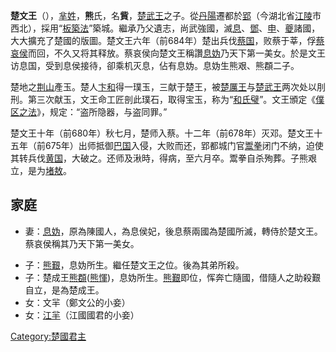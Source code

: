 {{unreferenced|time=2014-2-25}}
{{Eranamebox|年号= 楚文王
|起讫时间= 前689年－前675年
|政权= [[楚国|楚国]]
|帝王= 楚文王貲
|历时= 15年
|timeline= <timeline>
ImageSize  = width:200 height:50
PlotArea   = width:180 height:30 left:10 bottom:20
TimeAxis   = orientation:horizontal
DateFormat = yyyy
Period     = from:-722 till:-479
AlignBars  = early
ScaleMajor = increment:243 start:-722
Colors =
  id:canvas value:rgb(1,1,0.85)
BackgroundColors = canvas:canvas
PlotData =
  width:15 color:black
  bar:era from:start till:end
  bar:era from:-689 till:-675 color:red
</timeline>
|说明= 楚文王在位年在《春秋》经时代的位置
}}
'''楚文王'''（{{bd|？||前675年|catIdx=X熊}}），[[芈姓|芈姓]]，'''熊'''氏，名'''貲'''，[[楚武王|楚武王]]之子。從[[丹阳_(楚国)|丹陽]]遷都於[[郢|郢]]（今湖北省[[江陵|江陵]]市西北），採用“[[板築法|板築法]]”築城。繼承乃父遺志，尚武強國，滅[[息国|息]]、[[邓国|鄧]]、[[申国|申]]、[[夔国|夔]]諸國，大大擴充了楚國的版圖。楚文王六年（前684年）楚出兵伐[[蔡国|蔡国]]，败蔡于莘，俘[[蔡哀侯|蔡哀侯]]而回，不久又将其释放。蔡哀侯向楚文王稱讚[[息妫|息妫]]乃天下第一美女。於是文王访息国，受到息侯接待，卻乘机灭息，佔有息妫。息妫生熊艰、熊頵二子。

楚地之[[荆山|荆山]]產玉。楚人[[卞和|卞和]]得一璞玉，三献于楚王，被[[楚厲王|楚厲王]]与[[楚武王|楚武王]]两次处以刖刑。第三次献玉，文王命工匠剖此璞石，取得宝玉，称为“[[和氏璧|和氏璧]]”。文王頒定《[[僕区之法|僕区之法]]》，规定：“盗所隐器，与盗同罪。”

楚文王十年（前680年）秋七月，楚师入蔡。十二年（前678年）灭邓。楚文王十五年（前675年）出师抵御[[巴国|巴国]]入侵，大败而还，郢都城门官[[鬻拳|鬻拳]]闭门不纳，迫使其转兵伐[[黄国|黄国]]，大破之。还师及湫時，得病，至六月卒。鬻拳自杀殉葬。子熊艰立，是为[[堵敖|堵敖]]。

==家庭==
*妻：[[息妫|息妫]]，原為陳國人，為息侯妃，後息蔡兩國為楚國所滅，轉侍於楚文王。蔡哀侯稱其乃天下第一美女。

*子：[[熊艱|熊艱]]，息妫所生。繼任楚文王之位。後為其弟所殺。
*子：楚成王[[熊頵|熊頵]]([[楚成王|熊惲]])，息妫所生。[[熊艱|熊艱]]即位，恽奔亡隨國，借隨人之助殺艱自立，是為楚成王。
*女：文羋（鄭文公的小妾）
*女：[[江羋|江羋]]（江國國君的小妾）




{{中国皇帝|父[[楚武王|楚武王]]|子[[楚莊敖|楚莊敖]]|[[楚國|楚國君主]]|前689年—前675年}}
{{楚国君主}}
[[Category:楚國君主|Category:楚國君主]]